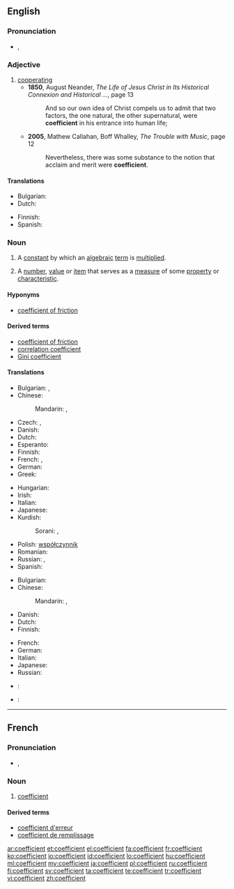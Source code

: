 ==English==
{{wikipedia}}

===Pronunciation===
* {{a|UK}} {{IPA|/ˌkəʊˈɪ.fɪʃn̩t/|/ˌkəʊˈi.fɪʃn̩t/}}, {{SAMPA|1=/%k@U"I.fISn=t/|2=/%k@U"i.fISn=t/}}

===Adjective===
{{en-adj}}

# [[cooperating]]
#* '''1850''', August Neander, ''The Life of Jesus Christ in Its Historical Connexion and Historical ...'', page 13
#*: And so our own idea of Christ compels us to admit that two factors, the one natural, the other supernatural, were '''coefficient''' in his entrance into human life;
#* '''2005''', Mathew Callahan, Boff Whalley, ''The Trouble with Music'', page 12
#*: Nevertheless, there was some substance to the notion that acclaim and merit were '''coefficient'''.

====Translations====
{{trans-top|cooperating}}
* Bulgarian: {{t|bg|съдействащ}}
* Dutch: {{t|nl|behulpzaam}}
{{trans-mid}}
* Finnish: {{t|fi|myötävaikuttava}}
* Spanish: {{t-|es|coeficiente}}
{{trans-bottom}}

===Noun===
{{en-noun}}

# {{mathematics}} A [[constant]] by which an [[algebraic]] [[term]] is [[multiply|multiplied]].
# A [[number]], [[value]] or [[item]] that serves as a [[measure]] of some [[property]] or [[characteristic]].

====Hyponyms====
* {{sense|a number, value or item that serves as a measure of some property or characteristic}} [[coefficient of friction]]

====Derived terms====
* [[coefficient of friction]]
* [[correlation coefficient]]
* [[Gini coefficient]]

====Translations====
{{trans-top|algebraic constant}}
* Bulgarian: {{t+|bg|фактор|m|tr=fáktor}},  {{t|bg|коефициент|m|tr=koeficiént}}
* Chinese:
*: Mandarin: {{t|cmn|係數|sc=Hani}},  {{t|cmn|系数|tr=xìshù|sc=Hani}}
* Czech: {{t+|cs|koeficient|m}}, {{t-|cs|součinitel|m}}
* Danish: {{t|da|koefficient|c}}
* Dutch: {{t+|nl|coëfficiënt|m}}
* Esperanto: {{t|eo|koeficiento}}
* Finnish: {{t-|fi|kerroin}}
* French: {{t+|fr|coefficient|m}},  {{t+|fr|facteur|m}}
* German: {{t-|de|Koeffizient|m}}
* Greek: {{t+|el|συντελεστής|m|tr=syntelestís}}
{{trans-mid}}
* Hungarian: {{t+|hu|együttható}}
* Irish: {{t|ga|comhéifeacht|f}}
* Italian: {{t-|it|coefficiente|m}}
* Japanese: {{t|ja|係数|tr=けいすう, keisū}}
* Kurdish:
*: Sorani: {{t|ku|هاوکۆڵکه‌|tr=hawkolke|sc=ku-Arab}}, {{t|ku|فاکته‌ری هاوبه‌ش|tr=fakteri hawbesh|sc=ku-Arab}}
* Polish: [[współczynnik]] {{m}}
* Romanian: {{t|ro|coeficient|m}}
* Russian: {{t+|ru|коэффициент|m|tr=koefficiént}}, {{t+|ru|фактор|m|tr=fáktor}}
* Spanish: {{t-|es|coeficiente|m}}
{{trans-bottom}}

{{trans-top|measure of some property or characteristic}}
* Bulgarian: {{t|bg|коефициент|m|tr=koeficiént}}
* Chinese:
*: Mandarin: {{t|cmn|係數|sc=Hani}},  {{t|cmn|系数|tr=xìshù|sc=Hani}}
* Danish: {{t|da|koefficient|c}}
* Dutch: {{t+|nl|coëfficiënt|m}}
* Finnish: {{t-|fi|kerroin}}
{{trans-mid}}
* French: {{t+|fr|coefficient|m}}
* German: {{t-|de|Koeffizient|m}}
* Italian: {{t-|it|coefficiente|m}}
* Japanese: {{t|ja|係数|tr=けいすう, keisū}}
* Russian: {{t+|ru|коэффициент|m|tr=koefficiént}}
{{trans-bottom}}

{{checktrans-top}}
* {{ttbc|fr}}: {{t+|fr|coefficient|m}}
{{trans-mid}}
* {{ttbc|es}}: {{t-|es|coeficiente|m}}
{{trans-bottom}}

----

==French==

===Pronunciation===
* {{IPA|/kɔ.e.fi.sjɑ̃/|lang=fr}}, {{SAMPA|/kO.e.fi.sjA~/|lang=fr}}

===Noun===
{{fr-noun|m}}

# [[#English|coefficient]]

====Derived terms====
*[[coefficient d'erreur]]
*[[coefficient de remplissage]]

[[ar:coefficient]]
[[et:coefficient]]
[[el:coefficient]]
[[fa:coefficient]]
[[fr:coefficient]]
[[ko:coefficient]]
[[io:coefficient]]
[[id:coefficient]]
[[lo:coefficient]]
[[hu:coefficient]]
[[ml:coefficient]]
[[my:coefficient]]
[[ja:coefficient]]
[[pl:coefficient]]
[[ru:coefficient]]
[[fi:coefficient]]
[[sv:coefficient]]
[[ta:coefficient]]
[[te:coefficient]]
[[tr:coefficient]]
[[vi:coefficient]]
[[zh:coefficient]]